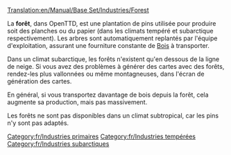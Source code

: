 [[Translation:en/Manual/Base Set/Industries/Forest]]

{{fr/Industries|image=en/Forest(industry).png
|nom=Forêt
|climats=[[fr/Manual/Climat#Tempéré|Tempéré]], [[fr/Manual/Climat#Subarctique|Subarctique]].
|accepte=Rien
|produit=[[fr/Manual/Base Set/Cargos/Bois|Bois]]
|notes=Sous le climat subarctique:<br/>[[File:en/Snowforest.png|224px|center]]
}}
La '''forêt''', dans OpenTTD, est une plantation de pins utilisée pour produire soit des planches ou du papier (dans les climats tempéré et subarctique respectivement). Les arbres sont automatiquement replantés par l'équipe d'exploitation, assurant une fourniture constante de [[fr/Manual/Base Set/Cargos/Bois|Bois]] à transporter.

Dans un climat subarctique, les forêts n'existent qu'en dessous de la ligne de neige. Si vous avez des problèmes à générer des cartes avec des forêts, rendez-les plus vallonnées ou même montagneuses, dans l'écran de génération des cartes.

En général, si vous transportez davantage de bois depuis la forêt, cela augmente sa production, mais pas massivement.

Les forêts ne sont pas disponibles dans un climat subtropical, car les pins n'y sont pas adaptés.

[[Category:fr/Industries primaires]]
[[Category:fr/Industries tempérées]]
[[Category:fr/Industries subarctiques]]